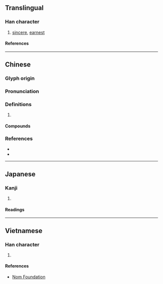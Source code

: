 {{character info}}
==Translingual==

===Han character===
{{Han char|rn=61|rad=心|as=11|sn=14|four=94036|canj=PYHR|ids=⿰忄造}}

# [[sincere]], [[earnest]]

====References====
{{Han ref|kx=0399.160|dkj=11114|dj=0739.050|hdz=42337.060|uh=6165}}

----

==Chinese==
{{zh-forms}}

===Glyph origin===
{{Han etym}}

===Pronunciation===
{{zh-pron
|m=zào,cào
|c=zou6,cou3
|mc=y
|oc=y
|cat=
}}

===Definitions===
{{zh-hanzi}}

# {{rfdef|zh}}

====Compounds====
{{zh-der|慥慥|陳慥}}

===References===
* {{R:twedu|B01177}}
* {{R:yue:Hanzi}}

----

==Japanese==

===Kanji===
{{ja-kanji|grade=|rs=心11}}

# {{rfdef|ja|sort=心11}}

====Readings====
{{ja-readings
|goon=そう<さう
|kanon=そう<さう
|kanyoon=ぞう<ざう
|kun=たし-かめる, たし-か
}}

----

==Vietnamese==

===Han character===
{{vi-readings|rs=心11|reading=tháo}}

# {{rfdef|vi|sort=心11}}

====References====
* [http://nomfoundation.org/common/nom_details.php?codepoint=6165 Nom Foundation]
